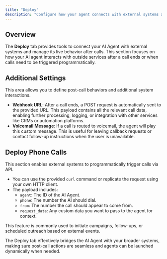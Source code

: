 ```yaml
---
title: "Deploy"
description: "Configure how your agent connects with external systems and handles handoffs"
---
```


## Overview

The **Deploy** tab provides tools to connect your AI Agent with external systems and manage its live behavior after calls. This section focuses on how your AI agent interacts with outside services after a call ends or when calls need to be triggered programmatically.


## Additional Settings

This area allows you to define post-call behaviors and additional system interactions.

- **Webhook URL**: After a call ends, a POST request is automatically sent to the provided URL. This payload contains all the relevant call data, enabling further processing, logging, or integration with other services like CRMs or automation platforms.
- **Voicemail Message**: If a call is routed to voicemail, the agent will play this custom message. This is useful for leaving callback requests or contact follow-up instructions when the user is unavailable.


## Deploy Phone Calls

This section enables external systems to programmatically trigger calls via API.

- You can use the provided `curl` command or replicate the request using your own HTTP client.
- The payload includes:
  - `agent`: The ID of the AI Agent.
  - `phone`: The number the AI should dial.
  - `from`: The number the call should appear to come from.
  - `request_data`: Any custom data you want to pass to the agent for context.

This feature is commonly used to initiate campaigns, follow-ups, or scheduled outreach based on external events.


The Deploy tab effectively bridges the AI Agent with your broader systems, making sure post-call actions are seamless and agents can be launched dynamically when needed.